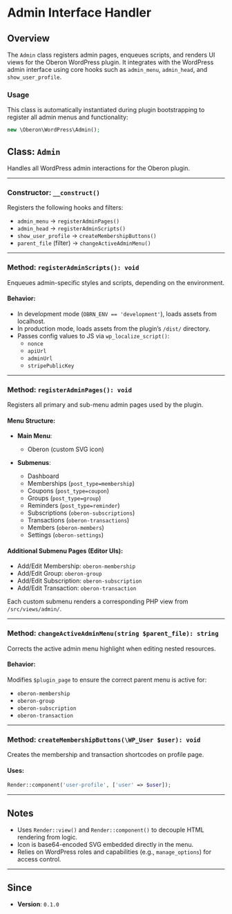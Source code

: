 # Admin Interface Handler

## Overview

The `Admin` class registers admin pages, enqueues scripts, and renders UI views for the Oberon WordPress plugin. It integrates with the WordPress admin interface using core hooks such as `admin_menu`, `admin_head`, and `show_user_profile`.

### Usage

This class is automatically instantiated during plugin bootstrapping to register all admin menus and functionality:

```php
new \Oberon\WordPress\Admin();
```

## Class: `Admin`

Handles all WordPress admin interactions for the Oberon plugin.

---

### Constructor: `__construct()`

Registers the following hooks and filters:

-   `admin_menu` → `registerAdminPages()`
-   `admin_head` → `registerAdminScripts()`
-   `show_user_profile` → `createMembershipButtons()`
-   `parent_file` (filter) → `changeActiveAdminMenu()`

---

### Method: `registerAdminScripts(): void`

Enqueues admin-specific styles and scripts, depending on the environment.

#### Behavior:

-   In development mode (`OBRN_ENV == 'development'`), loads assets from localhost.
-   In production mode, loads assets from the plugin’s `/dist/` directory.
-   Passes config values to JS via `wp_localize_script()`:
    -   `nonce`
    -   `apiUrl`
    -   `adminUrl`
    -   `stripePublicKey`

---

### Method: `registerAdminPages(): void`

Registers all primary and sub-menu admin pages used by the plugin.

#### Menu Structure:

-   **Main Menu**:

    -   Oberon (custom SVG icon)

-   **Submenus**:
    -   Dashboard
    -   Memberships (`post_type=membership`)
    -   Coupons (`post_type=coupon`)
    -   Groups (`post_type=group`)
    -   Reminders (`post_type=reminder`)
    -   Subscriptions (`oberon-subscriptions`)
    -   Transactions (`oberon-transactions`)
    -   Members (`oberon-members`)
    -   Settings (`oberon-settings`)

#### Additional Submenu Pages (Editor UIs):

-   Add/Edit Membership: `oberon-membership`
-   Add/Edit Group: `oberon-group`
-   Add/Edit Subscription: `oberon-subscription`
-   Add/Edit Transaction: `oberon-transaction`

Each custom submenu renders a corresponding PHP view from `/src/views/admin/`.

---

### Method: `changeActiveAdminMenu(string $parent_file): string`

Corrects the active admin menu highlight when editing nested resources.

#### Behavior:

Modifies `$plugin_page` to ensure the correct parent menu is active for:

-   `oberon-membership`
-   `oberon-group`
-   `oberon-subscription`
-   `oberon-transaction`

---

### Method: `createMembershipButtons(\WP_User $user): void`

Creates the membership and transaction shortcodes on profile page.

#### Uses:

```php
Render::component('user-profile', ['user' => $user]);
```

---

## Notes

-   Uses `Render::view()` and `Render::component()` to decouple HTML rendering from logic.
-   Icon is base64-encoded SVG embedded directly in the menu.
-   Relies on WordPress roles and capabilities (e.g., `manage_options`) for access control.

---

## Since

-   **Version**: `0.1.0`
